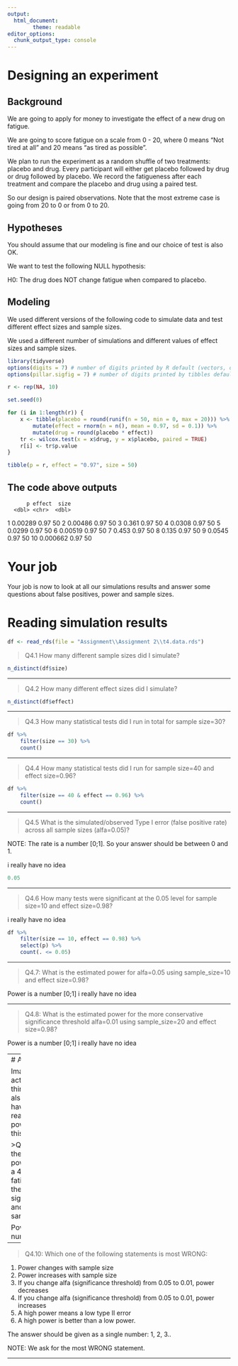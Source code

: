 ```yaml
---
output:
  html_document:
        theme: readable
editor_options: 
  chunk_output_type: console
---
```


# Designing an experiment

## Background

We are going to apply for money to investigate the effect of a new drug on fatigue.

We are going to score fatigue on a scale from 0 - 20, where 0 means "Not tired at all" and 20 means "as tired as possible".

We plan to run the experiment as a random shuffle of two treatments: placebo and drug. Every participant will either get placebo followed by drug or drug followed by placebo. We record the fatigueness after each treatment and compare the placebo and drug using a paired test.

So our design is paired observations. Note that the most extreme case is going from 20 to 0 or from 0 to 20. 

## Hypotheses

You should assume that our modeling is fine and our choice of test is also OK. 

We want to test the following NULL hypothesis:

H0: The drug does NOT change fatigue when compared to placebo.

## Modeling

We used different versions of the following code to simulate data and test different effect sizes and sample sizes.

We used a different number of simulations and different values of effect sizes and sample sizes.

```r

library(tidyverse)
options(digits = 7) # number of digits printed by R default (vectors, data.frames, lists)
options(pillar.sigfig = 7) # number of digits printed by tibbles default.

r <- rep(NA, 10)

set.seed(0)

for (i in 1:length(r)) {
    x <- tibble(placebo = round(runif(n = 50, min = 0, max = 20))) %>%
        mutate(effect = rnorm(n = n(), mean = 0.97, sd = 0.1)) %>%
        mutate(drug = round(placebo * effect))
    tr <- wilcox.test(x = x$drug, y = x$placebo, paired = TRUE)
    r[i] <- tr$p.value
}

tibble(p = r, effect = "0.97", size = 50)
```

## The code above outputs

          p effect  size
      <dbl> <chr>  <dbl>
 1 0.00289  0.97      50
 2 0.00486  0.97      50
 3 0.361    0.97      50
 4 0.0308   0.97      50
 5 0.0299   0.97      50
 6 0.00519  0.97      50
 7 0.453    0.97      50
 8 0.135    0.97      50
 9 0.0545   0.97      50
10 0.000662 0.97      50

# Your job

Your job is now to look at all our simulations results and answer some questions about false positives, power and sample sizes.

# Reading simulation results

```r

df <- read_rds(file = "Assignment\\Assignment 2\\t4.data.rds")
```

>Q4.1 How many different sample sizes did I simulate?
```r
n_distinct(df$size)
```
---

>Q4.2 How many different effect sizes did I simulate?
```r
n_distinct(df$effect)
```
---

>Q4.3 How many statistical tests did I run in total for sample size=30?
```r
df %>%
    filter(size == 30) %>%
    count()
```

---

>Q4.4 How many statistical tests did I run for sample size=40 and effect size=0.96?
```r
df %>%
    filter(size == 40 & effect == 0.96) %>%
    count()
```

---

>Q4.5 What is the simulated/observed Type I error (false positive rate) across all sample sizes (alfa=0.05)?

NOTE: The rate is a number [0;1]. So your answer should be between 0 and 1.

i really have no idea

```r
0.05
```


---

>Q4.6 How many tests were significant at the 0.05 level for sample size=10 and effect size=0.98?

i really have no idea

```r
df %>%
    filter(size == 10, effect == 0.98) %>%
    select(p) %>%
    count(. <= 0.05)
```

---

>Q4.7: What is the estimated power for alfa=0.05 using sample_size=10 and effect size=0.98?

Power is a number [0;1] 
i really have no idea

---

>Q4.8: What is the estimated power for the more conservative significance threshold alfa=0.01 using sample_size=20 and effect size=0.98?

Power is a number [0;1] 
i really have no idea

---
# A bad drug

Imagine our drug actually made things worse. We also want to have a reasonable power to detect this.

>Q4.9: What is the estimated power to detect a 4% increase in fatigueness from the drug at 5% significance level and sample_size=50?

Power is a number [0;1] 


---

>Q4.10: Which one of the following statements is most WRONG:

1. Power changes with sample size
2. Power increases with sample size
3. If you change alfa (significance threshold) from 0.05 to 0.01,  power decreases
4. If you change alfa (significance threshold) from 0.05 to 0.01,  power increases
5. A high power means a low type II error
6. A high power is better than a low power.

The answer should be given as a single number: 1, 2, 3..

NOTE: We ask for the most WRONG statement.


---